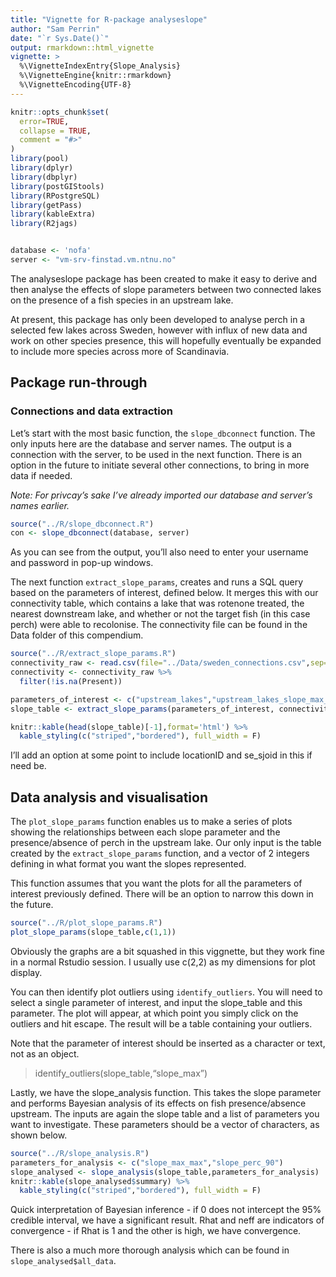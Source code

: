 ```yaml
---
title: "Vignette for R-package analyseslope"
author: "Sam Perrin"
date: "`r Sys.Date()`"
output: rmarkdown::html_vignette
vignette: >
  %\VignetteIndexEntry{Slope_Analysis}
  %\VignetteEngine{knitr::rmarkdown}
  %\VignetteEncoding{UTF-8}
---
```


```r
knitr::opts_chunk$set(
  error=TRUE,
  collapse = TRUE,
  comment = "#>"
)
library(pool)
library(dplyr)
library(dbplyr)
library(postGIStools)
library(RPostgreSQL)
library(getPass)
library(kableExtra)
library(R2jags)


database <- 'nofa'
server <- "vm-srv-finstad.vm.ntnu.no"
```

The analyseslope package has been created to make it easy to derive and then analyse the effects of slope parameters between two connected lakes on the presence of a fish species in an upstream lake. 

At present, this package has only been developed to analyse perch in a selected few lakes across Sweden, however with influx of new data and work on other species presence, this will hopefully eventually be expanded to include more species across more of Scandinavia.

## Package run-through

### Connections and data extraction

Let's start with the most basic function, the `slope_dbconnect` function. The only inputs here are the database and server names. The output is a connection with the server, to be used in the next function. There is an option in the future to initiate several other connections, to bring in more data if needed.

*Note: For privcay's sake I've already imported our database and server's names earlier.*

``` r
source("../R/slope_dbconnect.R")
con <- slope_dbconnect(database, server)
```

As you can see from the output, you'll also need to enter your username and password in pop-up windows.

The next function `extract_slope_params`, creates and runs a SQL query based on the parameters of interest, defined below. It merges this with our connectivity table, which contains a lake that was rotenone treated, the nearest downstream lake, and whether or not the target fish (in this case perch) were able to recolonise. The connectivity file can be found in the Data folder of this compendium.

``` r
source("../R/extract_slope_params.R")
connectivity_raw <- read.csv(file="../Data/sweden_connections.csv",sep=',',header=T)
connectivity <- connectivity_raw %>% 
  filter(!is.na(Present))
```


``` r
parameters_of_interest <- c("upstream_lakes","upstream_lakes_slope_max_max","upstream_lakes_slope_perc_90")
slope_table <- extract_slope_params(parameters_of_interest, connectivity, con)
```

``` r

knitr::kable(head(slope_table)[-1],format='html') %>%
  kable_styling(c("striped","bordered"), full_width = F)
```


I'll add an option at some point to include locationID and se_sjoid in this if need be.


## Data analysis and visualisation

The `plot_slope_params` function enables us to make a series of plots showing the relationships between each slope parameter and the presence/absence of perch in the upstream lake. Our only input is the table created by the `extract_slope_params` function, and a vector of 2 integers defining in what format you want the slopes represented.

This function assumes that you want the plots for all the parameters of interest previously defined. There will be an option to narrow this down in the future.

```r
source("../R/plot_slope_params.R")
plot_slope_params(slope_table,c(1,1))
```

Obviously the graphs are a bit squashed in this viggnette, but they work fine in a normal Rstudio session. I usually use c(2,2) as my dimensions for plot display.

You can then identify plot outliers using `identify_outliers`. You will need to select a single parameter of interest, and input the slope_table and this parameter. The plot will appear, at which point you simply click on the outliers and hit escape. The result will be a table containing your outliers.

Note that the parameter of interest should be inserted as a character or text, not as an object.

> identify_outliers(slope_table,"slope_max")

Lastly, we have the slope_analysis function. This takes the slope parameter and performs Bayesian analysis of its effects on fish presence/absence upstream.  The inputs are again the slope table and a list of parameters you want to investigate. These parameters should be a vector of characters, as shown below.

```r
source("../R/slope_analysis.R")
parameters_for_analysis <- c("slope_max_max","slope_perc_90")
slope_analysed <- slope_analysis(slope_table,parameters_for_analysis)
knitr::kable(slope_analysed$summary) %>%
  kable_styling(c("striped","bordered"), full_width = F)
```

Quick interpretation of Bayesian inference - if 0 does not intercept the 95% credible interval, we have a significant result. Rhat and neff are indicators of convergence - if Rhat is 1 and the other is high, we have convergence.

There is also a much more thorough analysis which can be found in `slope_analysed$all_data`.
